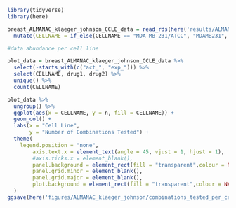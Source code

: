 ```r
library(tidyverse)
library(here)
```

```r
breast_ALMANAC_klaeger_johnson_CCLE_data = read_rds(here('results/ALMANAC_klaeger_johnson_models/breast_cancer_models/ALMANAC_klaeger_johnson_data_for_ml_breast.rds.gz')) %>% 
  mutate(CELLNAME = if_else(CELLNAME == "MDA-MB-231/ATCC", "MDAMB231", CELLNAME))
```

```r
#data abundance per cell line

plot_data = breast_ALMANAC_klaeger_johnson_CCLE_data %>% 
  select(-starts_with(c("act_", "exp_"))) %>% 
  select(CELLNAME, drug1, drug2) %>% 
  unique() %>% 
  count(CELLNAME)

plot_data %>% 
  ungroup() %>% 
  ggplot(aes(x = CELLNAME, y = n, fill = CELLNAME)) +
  geom_col() + 
  labs(x = "Cell Line",
       y = "Number of Combinations Tested") +
  theme(
    legend.position = "none", 
        axis.text.x = element_text(angle = 45, vjust = 1, hjust = 1),
        #axis.ticks.x = element_blank(),
        panel.background = element_rect(fill = "transparent",colour = NA),
        panel.grid.minor = element_blank(), 
        panel.grid.major = element_blank(),
        plot.background = element_rect(fill = "transparent",colour = NA)
  )
ggsave(here('figures/ALMANAC_klaeger_johnson/combinations_tested_per_cell_line.png'), width = 8, height = 10, units = "cm")
```


